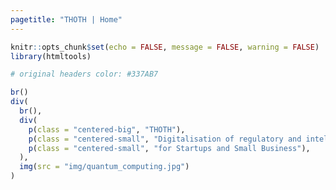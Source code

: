 ```yaml
---
pagetitle: "THOTH | Home"
---
```


```r
knitr::opts_chunk$set(echo = FALSE, message = FALSE, warning = FALSE)
library(htmltools)

# original headers color: #337AB7
```

```r
br()
div(
  br(),
  div(
    p(class = "centered-big", "THOTH"),
    p(class = "centered-small", "Digitalisation of regulatory and intellectual property activities"),
    p(class = "centered-small", "for Startups and Small Business"),
  ),
  img(src = "img/quantum_computing.jpg")
)
```


